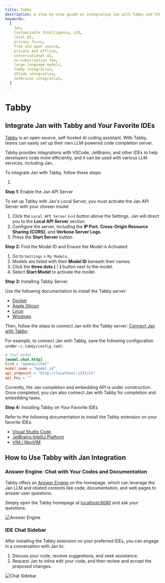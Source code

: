 ```yaml
---
title: Tabby
description: A step-by-step guide on integrating Jan with Tabby and VSCode, JetBrains, or other IDEs.
keywords:
  [
    Jan,
    Customizable Intelligence, LLM,
    local AI,
    privacy focus,
    free and open source,
    private and offline,
    conversational AI,
    no-subscription fee,
    large language models,
    Tabby integration,
    VSCode integration,
    JetBrains integration,
  ]
---
```



# Tabby

## Integrate Jan with Tabby and Your Favorite IDEs

[Tabby](https://www.tabbyml.com/) is an open-source, self-hosted AI coding assistant.
With Tabby, teams can easily set up their own LLM-powered code completion server.

Tabby provides integrations with VSCode, JetBrains, and other IDEs to help developers code more efficiently,
and it can be used with various LLM services, including Jan.

To integrate Jan with Tabby, follow these steps:

1.

**Step 1:** Enable the Jan API Server

To set up Tabby with Jan's Local Server, you must activate the Jan API Server with your chosen model.

1. Click the `Local API Server` (`<>`) button above the Settings. Jan will direct you to the **Local API Server** section.
2. Configure the server, including the **IP Port**, **Cross-Origin Resource Sharing (CORS)**, and **Verbose Server Logs**.
3. Press the **Start Server** button.

**Step 2:** Find the Model ID and Ensure the Model is Activated

1. Go to `Settings` > `My Models`.
2. Models are listed with their **Model ID** beneath their names.
3. Click the **three dots (⋮)** button next to the model.
4. Select **Start Model** to activate the model.

**Step 3:** Installing Tabby Server

Use the following documentation to install the Tabby server:
- [Docker](https://tabby.tabbyml.com/docs/quick-start/installation/docker/)
- [Apple Silicon](https://tabby.tabbyml.com/docs/quick-start/installation/apple/)
- [Linux](https://tabby.tabbyml.com/docs/quick-start/installation/linux/)
- [Windows](https://tabby.tabbyml.com/docs/quick-start/installation/windows/)

Then, follow the steps to connect Jan with the Tabby server:
[Connect Jan with Tabby](https://tabby.tabbyml.com/docs/references/models-http-api/jan.ai/).

For example, to connect Jan with Tabby, save the following configuration under `~/.tabby/config.toml`:

```toml title="~/.tabby/config.toml"
# Chat model
[model.chat.http]
kind = "openai/chat"
model_name = "model_id"
api_endpoint = "http://localhost:1337/v1"
api_key = ""
```

Currently, the Jan completion and embedding API is under construction.
Once completed, you can also connect Jan with Tabby for completion and embedding tasks.

**Step 4:** Installing Tabby on Your Favorite IDEs

Refer to the following documentation to install the Tabby extension on your favorite IDEs:
- [Visual Studio Code](https://tabby.tabbyml.com/docs/extensions/installation/vscode/)
- [JetBrains IntelliJ Platform](https://tabby.tabbyml.com/docs/extensions/installation/intellij/)
- [VIM / NeoVIM](https://tabby.tabbyml.com/docs/extensions/installation/vim/)



## How to Use Tabby with Jan Integration

### Answer Engine: Chat with Your Codes and Documentation

Tabby offers an [Answer Engine](https://tabby.tabbyml.com/docs/administration/answer-engine/) on the homepage,
which can leverage the Jan LLM and related contexts like code, documentation, and web pages to answer user questions.

Simply open the Tabby homepage at [localhost:8080](http://localhost:8080) and ask your questions.

![Answer Engine](./_assets/tabby-answer-engine.png)

### IDE Chat Sidebar

After installing the Tabby extension on your preferred IDEs, you can engage in a conversation with Jan to:

1. Discuss your code, receive suggestions, and seek assistance.
2. Request Jan to inline edit your code, and then review and accept the proposed changes.

![Chat Sidebar](./_assets/tabby-chat-sidebar.png)